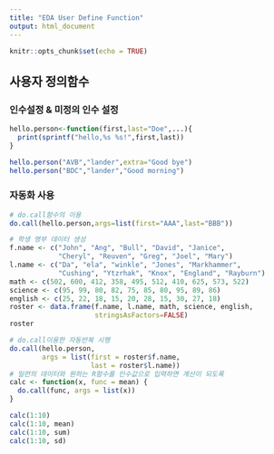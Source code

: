 ```yaml
---
title: "EDA User Define Function"
output: html_document
---
```


```r
knitr::opts_chunk$set(echo = TRUE)
```

## 사용자 정의함수


### 인수설정 & 미정의 인수 설정

```r
hello.person<-function(first,last="Doe",...){
  print(sprintf("hello,%s %s!",first,last))
}

hello.person("AVB","lander",extra="Good bye")
hello.person("BDC","lander","Good morning")
```

### 자동화 사용


```r
# do.call함수의 이용
do.call(hello.person,args=list(first="AAA",last="BBB"))

# 학생 명부 데이터 생성
f.name <- c("John", "Ang", "Bull", "David", "Janice", 
            "Cheryl", "Reuven", "Greg", "Joel", "Mary")
l.name <- c("Da", "ela", "winkle", "Jones", "Markhammer",
            "Cushing", "Ytzrhak", "Knox", "England", "Rayburn")
math <- c(502, 600, 412, 358, 495, 512, 410, 625, 573, 522)
science <- c(95, 99, 80, 82, 75, 85, 80, 95, 89, 86)
english <- c(25, 22, 18, 15, 20, 28, 15, 30, 27, 18)
roster <- data.frame(f.name, l.name, math, science, english, 
                     stringsAsFactors=FALSE)
roster

# do.call이용한 자동반복 시행
do.call(hello.person, 
        args = list(first = roster$f.name, 
                    last = roster$l.name))
# 일련의 데이터와 원하는 R함수를 인수값으로 입력하면 계산이 되도록 
calc <- function(x, func = mean) {
  do.call(func, args = list(x))
}

calc(1:10)
calc(1:10, mean)
calc(1:10, sum)
calc(1:10, sd)

```


